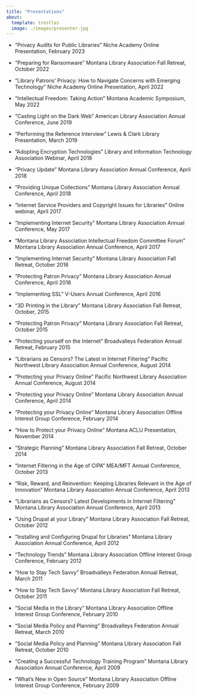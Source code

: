 ```yaml
---
title: "Presentations"
about:
  template: trestles
  image: ./images/presenter.jpg
---
```


-   “Privacy Audits for Public Libraries” Niche Academy Online Presentation, February 2023

-   “Preparing for Ransomware” Montana Library Association Fall Retreat, October 2022

-   “Library Patrons’ Privacy: How to Navigate Concerns with Emerging Technology ” Niche Academy Online Presentation, April 2022

-   “Intellectual Freedom: Taking Action ” Montana Academic Symposium, May 2022

-   “Casting Light on the Dark Web” American Library Association Annual Conference, June 2019

-   “Performing the Reference Interview ” Lewis & Clark Library Presentation, March 2019

-   “Adopting Encryption Technologies ” Library and Information Technology Association Webinar, April 2018

-   “Privacy Update” Montana Library Association Annual Conference, April 2018

-   “Providing Unique Collections” Montana Library Association Annual Conference, April 2018

-   “Internet Service Providers and Copyright Issues for Libraries ” Online webinar, April 2017

-   “Implementing Internet Security” Montana Library Association Annual Conference, May 2017

-   “Montana Library Association Intellectual Freedom Committee Forum” Montana Library Association Annual Conference, April 2017

-   “Implementing Internet Security” Montana Library Association Fall Retreat, October 2016

-   “Protecting Patron Privacy” Montana Library Association Annual Conference, April 2016

-   “Implementing SSL” V-Users Annual Conference, April 2016

-   “3D Printing in the Library” Montana Library Association Fall Retreat, October, 2015

-   “Protecting Patron Privacy” Montana Library Association Fall Retreat, October 2015

-   “Protecting yourself on the Internet” Broadvalleys Federation Annual Retreat, February 2015

-   “Librarians as Censors? The Latest in Internet Filtering” Pacific Northwest Library Association Annual Conference, August 2014

-   “Protecting your Privacy Online” Pacific Northwest Library Association Annual Conference, August 2014

-   “Protecting your Privacy Online” Montana Library Association Annual Conference, April 2014

-   “Protecting your Privacy Online” Montana Library Association Offline Interest Group Conference, February 2014

-   “How to Protect your Privacy Online” Montana ACLU Presentation, November 2014

-   “Strategic Planning” Montana Library Association Fall Retreat, October 2014

-   “Internet Filtering in the Age of CIPA” MEA/MFT Annual Conference, October 2013

-   “Risk, Reward, and Reinvention: Keeping Libraries Relevant in the Age of Innovation” Montana Library Association Annual Conference, April 2013

-   “Librarians as Censors? Latest Developments in Internet Filtering” Montana Library Association Annual Conference, April 2013

-   “Using Drupal at your Library” Montana Library Association Fall Retreat, October 2012

-   “Installing and Configuring Drupal for Libraries” Montana Library Association Annual Conference, April 2012

-   “Technology Trends” Montana Library Association Offline Interest Group Conference, February 2012

-   “How to Stay Tech Savvy” Broadvalleys Federation Annual Retreat, March 2011

-   “How to Stay Tech Savvy” Montana Library Association Fall Retreat, October 2011

-   “Social Media in the Library” Montana Library Association Offline Interest Group Conference, February 2010

-   “Social Media Policy and Planning” Broadvalleys Federation Annual Retreat, March 2010

-   “Social Media Policy and Planning” Montana Library Association Fall Retreat, October 2010

-   “Creating a Successful Technology Training Program” Montana Library Association Annual Conference, April 2009

-   “What’s New in Open Source” Montana Library Association Offline Interest Group Conference, February 2009
